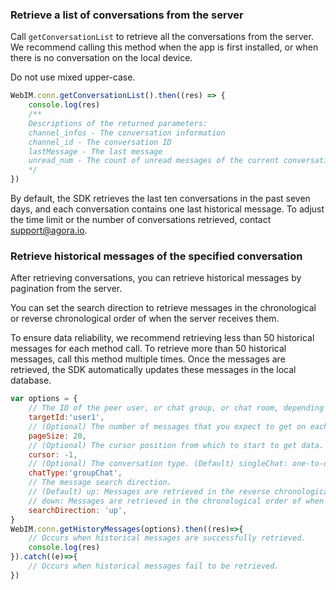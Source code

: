 <PlatformWrapper platform="web">

### Retrieve a list of conversations from the server

Call `getConversationList` to retrieve all the conversations from the server. We recommend calling this method when the app is first installed, or when there is no conversation on the local device.

<div class="alert note">Do not use mixed upper-case. </div>

```javascript
WebIM.conn.getConversationList().then((res) => {
    console.log(res)
    /**
    Descriptions of the returned parameters:
    channel_infos - The conversation information
    channel_id - The conversation ID
    lastMessage - The last message
    unread_num - The count of unread messages of the current conversation
    */
})
```

By default, the SDK retrieves the last ten conversations in the past seven days, and each conversation contains one last historical message. To adjust the time limit or the number of conversations retrieved, contact support@agora.io.

### Retrieve historical messages of the specified conversation

After retrieving conversations, you can retrieve historical messages by pagination from the server. 

You can set the search direction to retrieve messages in the chronological or reverse chronological order of when the server receives them. 

To ensure data reliability, we recommend retrieving less than 50 historical messages for each method call. To retrieve more than 50 historical messages, call this method multiple times. Once the messages are retrieved, the SDK automatically updates these messages in the local database.

```javascript
var options = {
    // The ID of the peer user, or chat group, or chat room, depending on the chat type.
    targetId:'user1',
    // (Optional) The number of messages that you expect to get on each page. The value range is [1,50] and the default value is 20.
    pageSize: 20,
    // (Optional) The cursor position from which to start to get data. If the parameter is set as -1, an empty string, or null, the SDK retrieves messages from the latest one.
    cursor: -1,
    // (Optional) The conversation type. (Default) singleChat: one-to-one conversation; groupChat: group conversation; chatRoom: chat room conversation.
    chatType:'groupChat',
    // The message search direction. 
    // (Default) up: Messages are retrieved in the reverse chronological order of when the server receives them;
    // down: Messages are retrieved in the chronological order of when the server receives them.
    searchDirection: 'up',
}
WebIM.conn.getHistoryMessages(options).then((res)=>{
    // Occurs when historical messages are successfully retrieved.
    console.log(res) 
}).catch((e)=>{
    // Occurs when historical messages fail to be retrieved.
})
```

</PlatformWrapper>